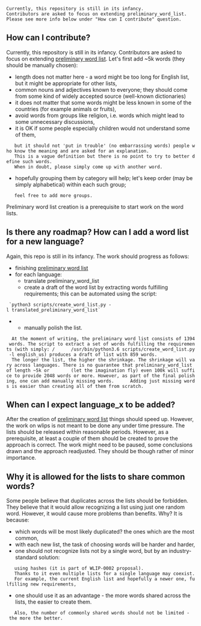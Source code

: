  <pre>
Currently, this repository is still in its infancy.
Contributors are asked to focus on extending preliminary_word_list.
Please see more info below under "How can I contribute" question.
</pre>

==How can I contribute?==
Currently, this repository is still in its infancy.
Contributors are asked to focus on extending [[wlip-0003/preliminary-word-lists/english_us|preliminary word list]].
Let's first add ~5k words (they should be manually chosen):
* length does not matter here - a word might be too long for English list, but it might be appropriate for other lists,
* common nouns and adjectives known to everyone; they should come from some kind of widely accepted source (well-known dictionaries)
* it does not matter that some words might be less known in some of the countries (for example animals or fruits),
* avoid words from groups like religion, i.e. words which might lead to some unnecessary discussions,
* <p>it is OK if some people especially children would not understand some of them,
    but it should not 'put in trouble' (no embarrassing words) people who know the meaning and are asked for an explanation.
    This is a vague definition but there is no point to try to better define such words.
    When in doubt, please simply come up with another word.</p>
* <p>hopefully grouping them by category will help; let's keep order (may be simply alphabetical) within each such group;
    feel free to add more groups.</p>

Preliminary word list creation is a prerequisite to start work on the word lists.

==Is there any roadmap? How can I add a word list for a new language?==
Again, this repo is still in its infancy. The work should progress as follows:
* finishing [[wlip-0003/preliminary-word-lists/english_us|preliminary word list]]
* for each language:
** translate preliminary_word_list
** create a draft of the word list by extracting words fulfilling requirements; this can be automated using the script:
  `python3 scripts/create_word_list.py -l translated_preliminary_word_list`  
** <p>manually polish the list.
   At the moment of writing, the preliminary word list consists of 1394 words. The script to extract a set of words fulfilling the requirements (with simply: /      /usr/bin/python3.6 scripts/create_word_list.py -l english_us) produces a draft of list with 859 words.
   The longer the list, the higher the shrinkage. The shrinkage will vary across languages. There is no guarantee that preliminary_word_list of length ~5k or        (let the imagination fly) even 100k will suffice to provide 2048 words or more. However, as part of the final polishing, one can add manually missing words.      Adding just missing words is easier than creating all of them from scratch.</p>

==When can I expect language_x to be added?==
After the creation of [[wlip-0003/preliminary-word-lists/english_us|preliminary word list]] things should speed up.
However, the work on wlips is not meant to be done any under time pressure.
The lists should be released within reasonable periods.
However, as a prerequisite, at least a couple of them should be created to prove the approach is correct.
The work might need to be paused, some conclusions drawn and the approach readjusted.
They should be though rather of minor importance.

==Why it is allowed for the lists to share common words?==
Some people believe that duplicates across the lists should be forbidden.
They believe that it would allow recognizing a list using just one random word.
However, it would cause more problems than benefits.
Why? It is because:
* which words will be most likely duplicated? the ones which are the most common,
* with each new list, the task of choosing words will be harder and harder,
* <p>one should not recognize lists not by a single word, but by an industry-standard solution:
    using hashes (it is part of WLIP-0002 proposal).
    Thanks to it even multiple lists for a single language may coexist.
    For example, the current English list and hopefully a newer one, fulfilling new requirements,</p>
* <p>one should use it as an advantage - the more words shared across the lists, the easier to create them.
    Also, the number of commonly shared words should not be limited - the more the better.</p>
